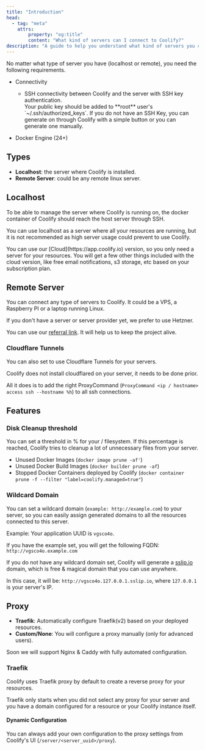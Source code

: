 ```yaml
---
title: "Introduction"
head:
  - tag: "meta"
    attrs:
        property: "og:title"
        content: "What kind of servers can I connect to Coolify?"
description: "A guide to help you understand what kind of servers you can connect to Coolify."
---
```



No matter what type of server you have (localhost or remote), you need the following requirements.

- Connectivity

  - SSH connectivity between Coolify and the server with SSH key authentication.
     <Aside type="tip">
     Your public key should be added to **root** user's `~/.ssh/authorized_keys`.
     If you do not have an SSH Key, you can generate on through Coolify with a simple button or you can generate one manually.
     </Aside>


- Docker Engine (24+)

## Types

- **Localhost**: the server where Coolify is installed.
- **Remote Server**: could be any remote linux server.

## Localhost

To be able to manage the server where Coolify is running on, the docker container of Coolify should reach the host server through SSH.

You can use localhost as a server where all your resources are running, but it is not recommended as high server usage could prevent to use Coolify.

<Aside type="tip">
  You can use our [Cloud](https://app.coolify.io) version, so you only need a
  server for your resources. You will get a few other things included with the
  cloud version, like free email notifications, s3 storage, etc based on your
  subscription plan.
</Aside>

## Remote Server

You can connect any type of servers to Coolify. It could be a VPS, a Raspberry PI or a laptop running Linux.

<Aside type="tip">
If you don't have a server or server provider yet, we prefer to use Hetzner.

You can use our [referral link](https://coolify.io/hetzner). It will help us to keep the project alive.

</Aside>

### Cloudflare Tunnels

You can also set to use Cloudflare Tunnels for your servers.

<Aside type="tip">
Coolify does not install cloudflared on your server, it needs to be done prior.

All it does is to add the right ProxyCommand (`ProxyCommand <ip / hostname> access ssh --hostname %h`) to all ssh connections.

</Aside>

## Features

### Disk Cleanup threshold

You can set a threshold in % for your / filesystem. If this percentage is reached, Coolify tries to cleanup a lot of unnecessary files from your server.

- Unused Docker Images (`docker image prune -af'`)
- Unused Docker Build Images (`docker builder prune -af`)
- Stopped Docker Containers deployed by Coolify (`docker container prune -f --filter "label=coolify.managed=true"`)

### Wildcard Domain

You can set a wildcard domain (`example: http://example.com`) to your server, so you can easily assign generated domains to all the resources connected to this server.

Example: Your application UUID is `vgsco4o`.

If you have the example set, you will get the following FQDN: `http://vgsco4o.example.com`

If you do not have any wildcard domain set, Coolify will generate a [sslip.io](https://sslip.io) domain, which is free & magical domain that you can use anywhere.

In this case, it will be: `http://vgsco4o.127.0.0.1.sslip.io`, where `127.0.0.1` is your server's IP.

## Proxy

- **Traefik**: Automatically configure Traefik(v2) based on your deployed resources.
- **Custom/None**: You will configure a proxy manually (only for advanced users).

<Aside type="tip">
  Soon we will support Nginx & Caddy with fully automated configuration.
</Aside>

### Traefik

Coolify uses Traefik proxy by default to create a reverse proxy for your resources.

<Aside type="tip">
  Traefik only starts when you did not select any proxy for your server and you
  have a domain configured for a resource or your Coolify instance itself.
</Aside>

#### Dynamic Configuration

You can always add your own configuration to the proxy settings from Coolify's UI (`/server/<server_uuid>/proxy`).
